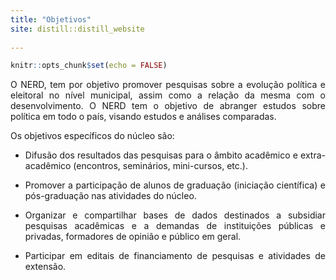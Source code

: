 ```yaml
---
title: "Objetivos"
site: distill::distill_website
  
---
```


```r
knitr::opts_chunk$set(echo = FALSE)
```


<div style="text-align: justify"> 

O NERD, tem por objetivo promover pesquisas sobre a evolução política e eleitoral no nível municipal, assim como a relação da mesma com o desenvolvimento. O NERD tem o objetivo de abranger estudos sobre política em todo o país, visando estudos e análises comparadas.

Os objetivos específicos do núcleo são:

- Difusão dos resultados das pesquisas para o âmbito acadêmico e extra-acadêmico (encontros, seminários, mini-cursos, etc.). 

- Promover a participação de alunos de graduação (iniciação científica) e pós-graduação nas atividades do núcleo.

- Organizar e compartilhar bases de dados destinados a subsidiar pesquisas acadêmicas e a demandas de instituições públicas e privadas, formadores de opinião e público em geral.

- Participar em editais de financiamento de pesquisas e atividades de extensão.

</div>
